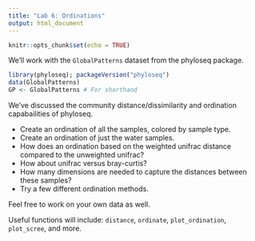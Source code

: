 ```yaml
---
title: "Lab 6: Ordinations"
output: html_document
---
```


```r
knitr::opts_chunk$set(echo = TRUE)
```

We'll work with the `GlobalPatterns` dataset from the phyloseq package.

```r
library(phyloseq); packageVersion("phyloseq")
data(GlobalPatterns)
GP <- GlobalPatterns # For shorthand
```

We've discussed the community distance/dissimilarity and ordination capabailities of phyloseq.

- Create an ordination of all the samples, colored by sample type.
- Create an ordination of just the water samples.
- How does an ordination based on the weighted unifrac distance compared to the unweighted unifrac?
- How about unifrac versus bray-curtis?
- How many dimensions are needed to capture the distances between these samples?
- Try a few different ordination methods.

Feel free to work on your own data as well.

Useful functions will include: `distance`, `ordinate`, `plot_ordination`, `plot_scree`, and more.

